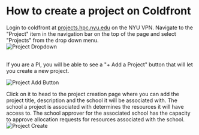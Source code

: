 # How to create a project on Coldfront

Login to coldfront at [projects.hpc.nyu.edu](https://projects.hpc.nyu.edu) on the NYU VPN. Navigate to the "Project" item in the navigation bar on the top of the page and select "Projects" from the drop down menu.<br/>
![Project Dropdown](./static/project_dropdown.png)

<br/>
If you are a PI, you will be able to see a "+ Add a Project" button that will let you create a new project. <br/>

![Project Add Button](./static/project_add_button.png)

Click on it to head to the project creation page where you can add the project title, description and the school it will be associated with. The school a project is associated with determines the resources it will have access to. The school approver for the associated school has the capacity to approve allocation requests for resources associated with the school.<br/>
![Project Create](./static/project_create.png)
